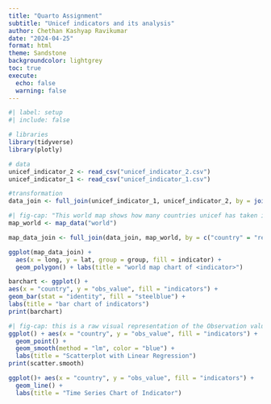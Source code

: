 ```yaml
---
title: "Quarto Assignment"
subtitle: "Unicef indicators and its analysis"
author: Chethan Kashyap Ravikumar
date: "2024-04-25"
format: html
theme: Sandstone
backgroundcolor: lightgrey
toc: true
execute: 
  echo: false
  warning: false
---
```


```r
#| label: setup
#| include: false

# libraries
library(tidyverse)
library(plotly)

# data
unicef_indicator_2 <- read_csv("unicef_indicator_2.csv")
unicef_indicator_1 <- read_csv("unicef_indicator_1.csv")

#transformation
data_join <- full_join(unicef_indicator_1, unicef_indicator_2, by = join_by("country", "alpha_2_code", "indicator", "time_period",))
```

```r
#| fig-cap: "This world map shows how many countries unicef has taken into account to validte indicators for the year 2019 and how each coutnry performed"
map_world <- map_data("world")

map_data_join <- full_join(data_join, map_world, by = c("country" = "region"))

ggplot(map_data_join) +
  aes(x = long, y = lat, group = group, fill = indicator) +
  geom_polygon() + labs(title = "world map chart of <indicator>")


```

```r
barchart <- ggplot() +
aes(x = "country", y = "obs_value", fill = "indicators") +
geom_bar(stat = "identity", fill = "steelblue") +
labs(title = "bar chart of indicators")
print(barchart)
```

```r
#| fig-cap: this is a raw visual representation of the Observation value of the indicator represented in the report 
ggplot() + aes(x = "country", y = "obs_value", fill = "indicators") +  
  geom_point() +
  geom_smooth(method = "lm", color = "blue") +
  labs(title = "Scatterplot with Linear Regression")
print(scatter.smooth)
```

```r
ggplot()+ aes(x = "country", y = "obs_value", fill = "indicators") +  
  geom_line() +
  labs(title = "Time Series Chart of Indicator")

```
